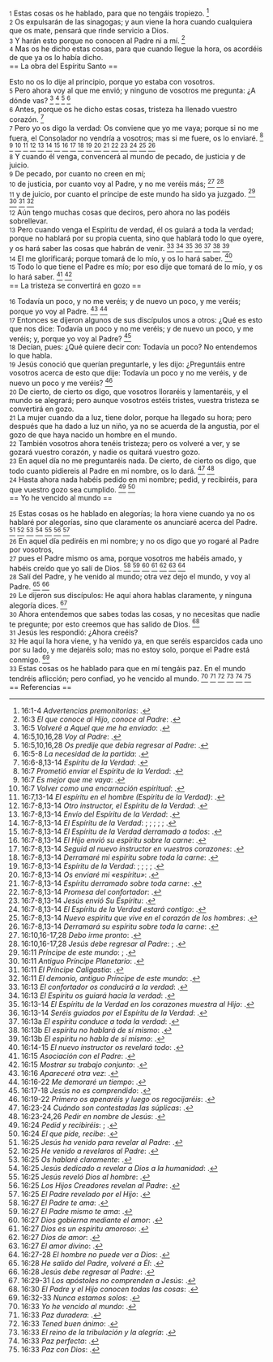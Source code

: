 {{anchor|1}} <small>1</small> Estas cosas os he hablado, para que no tengáis tropiezo. <ref>16:1-4 ''Advertencias premonitorias'': {{lib|LU|180|6|1}}.</ref><br>
{{anchor|2}} <small>2</small> Os expulsarán de las sinagogas; y aun viene la hora cuando cualquiera que os mate, pensará que rinde servicio a Dios.<br>
{{anchor|3}} <small>3</small> Y harán esto porque no conocen al Padre ni a mí. <ref>16:3 ''El que conoce al Hijo, conoce al Padre'': {{lib|LU|169|4|2}}.</ref><br>
{{anchor|4}} <small>4</small> Mas os he dicho estas cosas, para que cuando llegue la hora, os acordéis de que ya os lo había dicho.<br>
== La obra del Espíritu Santo ==

Esto no os lo dije al principio, porque yo estaba con vosotros.<br>
{{anchor|5}} <small>5</small> Pero ahora voy al que me envió; y ninguno de vosotros me pregunta: ¿A dónde vas? <ref>16:5 ''Volveré a Aquel que me ha enviado'': {{lib|LU|162|2|7}}.</ref> <ref>16:5,10,16,28 ''Voy al Padre'': {{lib|LU|193|3|2}}.</ref> <ref>16:5,10,16,28 ''Os predije que debía regresar al Padre'': {{lib|LU|193|0|2}}.</ref> <ref>16:5-8 ''La necesidad de la partida'': {{lib|LU|180|6|2}}.</ref><br>
{{anchor|6}} <small>6</small> Antes, porque os he dicho estas cosas, tristeza ha llenado vuestro corazón. <ref>16:6-8,13-14 ''Espíritu de la Verdad'': {{lib|LU|137|8|7}}.</ref><br>
{{anchor|7}} <small>7</small> Pero yo os digo la verdad: Os conviene que yo me vaya; porque si no me fuera, el Consolador no vendría a vosotros; mas si me fuere, os lo enviaré. <ref>16:7 ''Prometió enviar el Espíritu de la Verdad'': {{lib|LU|141|7|4}}.</ref> <ref>16:7 ''Es mejor que me vaya'': {{lib|LU|180|4|1}}.</ref> <ref>16:7 ''Volver como una encarnación espiritual'': {{lib|LU|181|1|1}}.</ref> <ref>16:7,13-14 ''El espíritu en el hombre (Espíritu de la Verdad)'': {{lib|LU|103|1|6}}.</ref> <ref>16:7-8,13-14 ''Otro instructor, el Espíritu de la Verdad'': {{lib|LU|176|4|3}}.</ref> <ref>16:7-8,13-14 ''Envío del Espíritu de la Verdad'': {{lib|LU|193|5|2}}.</ref> <ref>16:7-8,13-14 ''El Espíritu de la Verdad'': {{lib|LU|120|2|6}}; {{lib|LU|146|3|6}}; {{lib|LU|180|6|3}}; {{lib|LU|191|6|3}}; {{lib|LU|21|5|7}}; {{lib|LU|34|4|1}}.</ref> <ref>16:7-8,13-14 ''El Espíritu de la Verdad derramado a todos'': {{lib|LU|194|3|6}}.</ref> <ref>16:7-8,13-14 ''El Hijo envió su espíritu sobre la carne'': {{lib|LU|20|1|6}}.</ref> <ref>16:7-8,13-14 ''Seguid al nuevo instructor en vuestros corazones'': {{lib|LU|181|2|14}}.</ref> <ref>16:7-8,13-14 ''Derramaré mi espíritu sobre toda la carne'': {{lib|LU|181|1|4}}.</ref> <ref>16:7-8,13-14 ''Espíritu de la Verdad'': {{lib|LU|120|2|4}}; {{lib|LU|20|6|8}}; {{lib|LU|32|5|8}}; {{lib|LU|34|5|5}}; {{lib|LU|34|7|1}}.</ref> <ref>16:7-8,13-14 ''Os enviaré mi «espíritu»'': {{lib|LU|180|4|5}}.</ref> <ref>16:7-8,13-14 ''Espíritu derramado sobre toda carne'': {{lib|LU|52|5|6}}.</ref> <ref>16:7-8,13-14 ''Promesa del confortador'': {{lib|LU|180|3|3}}.</ref> <ref>16:7-8,13-14 ''Jesús envió Su Espíritu'': {{lib|LU|141|4|5}}.</ref> <ref>16:7-8,13-14 ''El Espíritu de la Verdad estará contigo'': {{lib|LU|181|2|24}}.</ref> <ref>16:7-8,13-14 ''Nuevo espiritu que vive en el corazón de los hombres'': {{lib|LU|121|7|5}}.</ref> <ref>16:7-8,13-14 ''Derramará su espíritu sobre toda la carne'': {{lib|LU|190|5|4}}.</ref><br>
{{anchor|8}} <small>8</small> Y cuando él venga, convencerá al mundo de pecado, de justicia y de juicio.<br>
{{anchor|9}} <small>9</small> De pecado, por cuanto no creen en mí;<br>
{{anchor|10}} <small>10</small> de justicia, por cuanto voy al Padre, y no me veréis más; <ref>16:10,16-17,28 ''Debo irme pronto'': {{lib|LU|180|4|5}}.</ref> <ref>16:10,16-17,28 ''Jesús debe regresar al Padre'': {{lib|LU|178|3|2}}; {{lib|LU|178|3|4}}.</ref><br>
{{anchor|11}} <small>11</small> y de juicio, por cuanto el príncipe de este mundo ha sido ya juzgado. <ref>16:11 ''Príncipe de este mundo'': {{lib|LU|53|8|5}}; {{lib|LU|53|8|5}}.</ref> <ref>16:11 ''Antiguo Príncipe Planetario'': {{lib|LU|51|3|9}}.</ref> <ref>16:11 ''El Príncipe Caligastia'': {{lib|LU|66|1|1}}.</ref> <ref>16:11 ''El demonio, antiguo Príncipe de este mundo'': {{lib|LU|53|1|4}}.</ref><br>
{{anchor|12}} <small>12</small> Aún tengo muchas cosas que deciros, pero ahora no las podéis sobrellevar.<br>
{{anchor|13}} <small>13</small> Pero cuando venga el Espíritu de verdad, él os guiará a toda la verdad; porque no hablará por su propia cuenta, sino que hablará todo lo que oyere, y os hará saber las cosas que habrán de venir. <ref>16:13 ''El confortador os conducirá a la verdad'': {{lib|LU|180|4|2}}.</ref> <ref>16:13 ''El Espíritu os guiará hacia la verdad'': {{lib|LU|34|7|1}}.</ref> <ref>16:13-14 ''El Espíritu de la Verdad en los corazones muestra al Hijo'': {{lib|LU|194|3|1}}.</ref> <ref>16:13-14 ''Seréis guiados por el Espíritu de la Verdad'': {{lib|LU|180|6|3}}.</ref> <ref>16:13a ''El espíritu conduce a toda la verdad'': {{lib|LU|194|2|7}}.</ref> <ref>16:13b ''El espíritu no hablará de sí mismo'': {{lib|LU|180|6|4}}.</ref> <ref>16:13b ''El espíritu no habla de sí mismo'': {{lib|LU|194|2|4}}.</ref><br>
{{anchor|14}} <small>14</small> El me glorificará; porque tomará de lo mío, y os lo hará saber. <ref>16:14-15 ''El nuevo instructor os revelará todo'': {{lib|LU|180|6|4}}.</ref><br>
{{anchor|15}} <small>15</small> Todo lo que tiene el Padre es mío; por eso dije que tomará de lo mío, y os lo hará saber. <ref>16:15 ''Asociación con el Padre'': {{lib|LU|161|2|9}}.</ref> <ref>16:15 ''Mostrar su trabajo conjunto'': {{lib|LU|169|4|2}}.</ref><br>
== La tristeza se convertirá en gozo ==

{{anchor|16}} <small>16</small> Todavía un poco, y no me veréis; y de nuevo un poco, y me veréis; porque yo voy al Padre. <ref>16:16 ''Apareceré otra vez'': {{lib|LU|180|6|5}}.</ref> <ref>16:16-22 ''Me demoraré un tiempo'': {{lib|LU|181|2|30}}.</ref><br>
{{anchor|17}} <small>17</small> Entonces se dijeron algunos de sus discípulos unos a otros: ¿Qué es esto que nos dice: Todavía un poco y no me veréis; y de nuevo un poco, y me veréis; y, porque yo voy al Padre? <ref>16:17-18 ''Jesús no es comprendido'': {{lib|LU|180|6|6}}.</ref><br>
{{anchor|18}} <small>18</small> Decían, pues: ¿Qué quiere decir con: Todavía un poco? No entendemos lo que habla.<br>
{{anchor|19}} <small>19</small> Jesús conoció que querían preguntarle, y les dijo: ¿Preguntáis entre vosotros acerca de esto que dije: Todavía un poco y no me veréis, y de nuevo un poco y me veréis? <ref>16:19-22 ''Primero os apenaréis y luego os regocijaréis'': {{lib|LU|180|6|7}}.</ref><br>
{{anchor|20}} <small>20</small> De cierto, de cierto os digo, que vosotros lloraréis y lamentaréis, y el mundo se alegrará; pero aunque vosotros estéis tristes, vuestra tristeza se convertirá en gozo.<br>
{{anchor|21}} <small>21</small> La mujer cuando da a luz, tiene dolor, porque ha llegado su hora; pero después que ha dado a luz un niño, ya no se acuerda de la angustia, por el gozo de que haya nacido un hombre en el mundo.<br>
{{anchor|22}} <small>22</small> También vosotros ahora tenéis tristeza; pero os volveré a ver, y se gozará vuestro corazón, y nadie os quitará vuestro gozo.<br>
{{anchor|23}} <small>23</small> En aquel día no me preguntaréis nada. De cierto, de cierto os digo, que todo cuanto pidiereis al Padre en mi nombre, os lo dará. <ref>16:23-24 ''Cuándo son contestadas las súplicas'': {{lib|LU|146|2|7}}.</ref> <ref>16:23-24,26 ''Pedir en nombre de Jesús'': {{lib|LU|180|6|7}}.</ref><br>
{{anchor|24}} <small>24</small> Hasta ahora nada habéis pedido en mi nombre; pedid, y recibiréis, para que vuestro gozo sea cumplido. <ref>16:24 ''Pedid y recibiréis'': {{lib|LU|167|5|2}}; {{lib|LU|168|4|13}}.</ref> <ref>16:24 ''El que pide, recibe'': {{lib|LU|144|2|3}}.</ref><br>
== Yo he vencido al mundo ==

{{anchor|25}} <small>25</small> Estas cosas os he hablado en alegorías; la hora viene cuando ya no os hablaré por alegorías, sino que claramente os anunciaré acerca del Padre. <ref>16:25 ''Jesús ha venido para revelar al Padre'': {{lib|LU|153|2|4}}.</ref> <ref>16:25 ''He venido a revelaros al Padre'': {{lib|LU|165|3|8}}.</ref> <ref>16:25 ''Os hablaré claramente'': {{lib|LU|180|6|8}}.</ref> <ref>16:25 ''Jesús dedicado a revelar a Dios a la humanidad'': {{lib|LU|120|2|8}}.</ref> <ref>16:25 ''Jesús reveló Dios al hombre'': {{lib|LU|16|9|6}}.</ref> <ref>16:25 ''Los Hijos Creadores revelan al Padre'': {{lib|LU|20|10|3}}.</ref> <ref>16:25 ''El Padre revelado por el Hijo'': {{lib|LU|169|4|2}}.</ref><br>
{{anchor|26}} <small>26</small> En aquel día pediréis en mi nombre; y no os digo que yo rogaré al Padre por vosotros,<br>
{{anchor|27}} <small>27</small> pues el Padre mismo os ama, porque vosotros me habéis amado, y habéis creído que yo salí de Dios. <ref>16:27 ''El Padre te ama'': {{lib|LU|2|5|2}}.</ref> <ref>16:27 ''El Padre mismo te ama'': {{lib|LU|114|7|14}}.</ref> <ref>16:27 ''Dios gobierna mediante el amor'': {{lib|LU|143|1|4}}.</ref> <ref>16:27 ''Dios es un espíritu amoroso'': {{lib|LU|195|10|4}}.</ref> <ref>16:27 ''Dios de amor'': {{lib|LU|143|1|6}}.</ref> <ref>16:27 ''El amor divino'': {{lib|LU|156|5|11}}.</ref> <ref>16:27-28 ''El hombre no puede ver a Dios'': {{lib|LU|180|6|8}}.</ref><br>
{{anchor|28}} <small>28</small> Salí del Padre, y he venido al mundo; otra vez dejo el mundo, y voy al Padre. <ref>16:28 ''He salido del Padre, volveré a Él'': {{lib|LU|169|4|11}}.</ref> <ref>16:28 ''Jesús debe regresar al Padre'': {{lib|LU|157|6|11}}.</ref><br>
{{anchor|29}} <small>29</small> Le dijeron sus discípulos: He aquí ahora hablas claramente, y ninguna alegoría dices. <ref>16:29-31 ''Los apóstoles no comprenden a Jesús'': {{lib|LU|180|6|9}}.</ref><br>
{{anchor|30}} <small>30</small> Ahora entendemos que sabes todas las cosas, y no necesitas que nadie te pregunte; por esto creemos que has salido de Dios. <ref>16:30 ''El Padre y el Hijo conocen todas las cosas'': {{lib|LU|169|4|2}}.</ref><br>
{{anchor|31}} <small>31</small> Jesús les respondió: ¿Ahora creéis?<br>
{{anchor|32}} <small>32</small> He aquí la hora viene, y ha venido ya, en que seréis esparcidos cada uno por su lado, y me dejaréis solo; mas no estoy solo, porque el Padre está conmigo. <ref>16:32-33 ''Nunca estamos solos'': {{lib|LU|181|1|6}}.</ref><br>
{{anchor|33}} <small>33</small> Estas cosas os he hablado para que en mí tengáis paz. En el mundo tendréis aflicción; pero confiad, yo he vencido al mundo. <ref>16:33 ''Yo he vencido al mundo'': {{lib|LU|181|1|5}}.</ref> <ref>16:33 ''Paz duradera'': {{lib|LU|5|4|2}}.</ref> <ref>16:33 ''Tened buen ánimo'': {{lib|LU|100|7|9}}.</ref> <ref>16:33 ''El reino de la tribulación y la alegría'': {{lib|LU|137|6|5}}.</ref> <ref>16:33 ''Paz perfecta'': {{lib|LU|100|6|6}}.</ref> <ref>16:33 ''Paz con Dios'': {{lib|LU|143|2|6}}.</ref><br>
== Referencias ==

<references />
